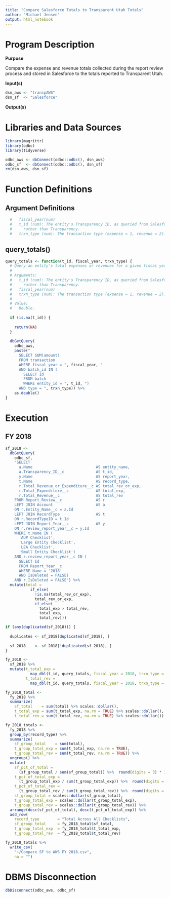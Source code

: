 ```yaml
---
title: "Compare Salesforce Totals to Transparent Utah Totals"
author: "Michael Jensen"
output: html_notebook
---
```

# Program Description

**Purpose**

Compare the expense and revenue totals collected during the report review process and stored in Salesforce to the totals reported to Transparent Utah.

**Input(s)**

```r
dsn_aws <- "transpAWS"
dsn_sf  <- "Salesforce"
```

**Output(s)**



# Libraries and Data Sources

```r
library(magrittr)
library(odbc)
library(tidyverse)

odbc_aws <- dbConnect(odbc::odbc(), dsn_aws)
odbc_sf  <- dbConnect(odbc::odbc(), dsn_sf)
rm(dsn_aws, dsn_sf)
```

# Function Definitions

## Argument Definitions

```r
  #   fiscal_year(num)
  #   t_id (num): The entity's Transparency ID, as queried from Salesforce
  #     rather than Transparency.
  #   trxn_type (num): The transaction type (expense = 1, revenue = 2).
```

## query_totals()

```r
query_totals <- function(t_id, fiscal_year, trxn_type) {
  # Query an entity's total expenses or revenues for a given fiscal year.
  #
  # Arguments:
  #   t_id (num): The entity's Transparency ID, as queried from Salesforce
  #     rather than Transparency.
  #   fiscal_year(num)
  #   trxn_type (num): The transaction type (expense = 1, revenue = 2).
  #
  # Value:
  #   Double.
  
  if (is.na(t_id)) {
    
    return(NA)
  }
  
  dbGetQuery(
    odbc_aws,
    paste("
      SELECT SUM(amount)
      FROM transaction
      WHERE fiscal_year = ", fiscal_year, "
      AND batch_id IN (
        SELECT id
        FROM batch
        WHERE entity_id = ", t_id, ")
      AND type = ", trxn_type)) %>% 
    as.double()
}
```

# Execution

## FY 2018

```r
sf_2018 <-  
  dbGetQuery(
    odbc_sf,
    "SELECT 
      a.Name                            AS entity_name,
      a.Transparency_ID__c              AS t_id,
      y.Name                            AS report_year,
      t.Name                            AS record_type,
      r.Total_Revenue_or_Expenditure__c AS total_rev_or_exp,
      r.Total_Expenditure__c            AS total_exp,
      r.Total_Revenue__c                AS total_rev
    FROM Report_Review__c               AS r
    LEFT JOIN Account                   AS a
    ON r.Entity_Name__c = a.Id
    LEFT JOIN RecordType                AS t
    ON r.RecordTypeID = t.Id
    LEFT JOIN Report_Year__c            AS y
    ON r.review_report_year__c = y.Id
    WHERE t.Name IN (
      'AUP Checklist',
      'Large Entity Checklist',
      'LEA Checklist',
      'Small Entity Checklist')
    AND r.review_report_year__c IN (
      SELECT Id
      FROM Report_Year__c
      WHERE Name = '2018'
      AND IsDeleted = FALSE)
    AND r.IsDeleted = FALSE") %>% 
  mutate(total = 
           if_else(
             !is.na(total_rev_or_exp), 
             total_rev_or_exp,
             if_else(
               total_exp > total_rev,
               total_exp,
               total_rev)))

if (any(duplicated(sf_2018))) {
  
  duplicates <- sf_2018[duplicated(sf_2018), ]
  
  sf_2018    <- sf_2018[!duplicated(sf_2018), ]
}

fy_2018 <- 
  sf_2018 %>% 
  mutate(t_total_exp = 
           map_dbl(t_id, query_totals, fiscal_year = 2018, trxn_type = 1),
         t_total_rev = 
           map_dbl(t_id, query_totals, fiscal_year = 2018, trxn_type = 2))

fy_2018_total <- 
  fy_2018 %>% 
  summarize(
    sf_total    = sum(total) %>% scales::dollar(),
    t_total_exp = sum(t_total_exp, na.rm = TRUE) %>% scales::dollar(),
    t_total_rev = sum(t_total_rev, na.rm = TRUE) %>% scales::dollar())

fy_2018_totals <- 
  fy_2018 %>% 
  group_by(record_type) %>% 
  summarize(
    sf_group_total    = sum(total),
    t_group_total_exp = sum(t_total_exp, na.rm = TRUE),
    t_group_total_rev = sum(t_total_rev, na.rm = TRUE)) %>% 
  ungroup() %>% 
  mutate(
    sf_pct_of_total = 
      (sf_group_total / sum(sf_group_total)) %>%  round(digits = 3) * 100,
    t_pct_of_total_exp =
      (t_group_total_exp / sum(t_group_total_exp)) %>%  round(digits = 3) * 100,
    t_pct_of_total_rev =
      (t_group_total_rev / sum(t_group_total_rev)) %>%  round(digits = 3) * 100,
    sf_group_total = scales::dollar(sf_group_total),
    t_group_total_exp = scales::dollar(t_group_total_exp),
    t_group_total_rev = scales::dollar(t_group_total_rev)) %>% 
  arrange(desc(sf_pct_of_total), desc(t_pct_of_total_exp)) %>% 
  add_row(
    record_type        = "Total Across All Checklists",
    sf_group_total     = fy_2018_total$sf_total,
    t_group_total_exp  = fy_2018_total$t_total_exp,
    t_group_total_rev  = fy_2018_total$t_total_rev)
```

```r
fy_2018_totals %>% 
  write_csv(
    "~/Compare SF to AWS FY 2018.csv",
    na = "")
```

# DBMS Disconnection

```r
dbDisconnect(odbc_aws, odbc_sf)
```